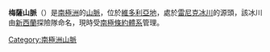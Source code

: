 {{refimprove|time=2017-06-15T03:33:08+00:00}}
{{coord|73|11|S|162|55|E|||display=title}}
'''梅薩山脈'''（{{lang-en|Mesa Range}}）是[[南極洲|南極洲]]的[[山脈|山脈]]，位於[[維多利亞地|維多利亞地]]，處於[[雷尼克冰川|雷尼克冰川]]的源頭，該冰川由[[新西蘭|新西蘭]]探險隊命名，現時受[[南極條約體系|南極條約體系]]管理。

{{Antarctica-geo-stub}}
[[Category:南極洲山脈|Category:南極洲山脈]]
